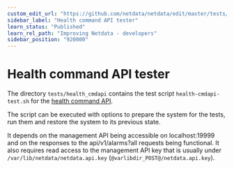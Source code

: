 ```yaml
---
custom_edit_url: "https://github.com/netdata/netdata/edit/master/tests/health_mgmtapi/README.md"
sidebar_label: "Health command API tester"
learn_status: "Published"
learn_rel_path: "Improving Netdata - developers"
sidebar_position: "920000"
---
```



# Health command API tester

The directory `tests/health_cmdapi` contains the test script `health-cmdapi-test.sh` for the [health command API](/docs/alerts-and-notifications/health-api-calls).

The script can be executed with options to prepare the system for the tests, run them and restore the system to its previous state. 

It depends on the management API being accessible on localhost:19999 and on the responses to the api/v1/alarms?all requests being functional.
It also requires read access to the management API key that is usually under `/var/lib/netdata/netdata.api.key` (`@varlibdir_POST@/netdata.api.key`).


